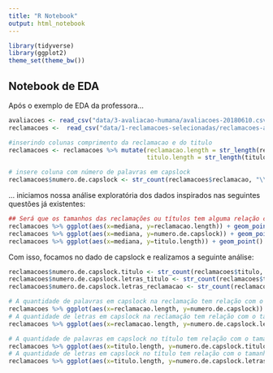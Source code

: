 ```yaml
---
title: "R Notebook"
output: html_notebook
---
```


```r
library(tidyverse)
library(ggplot2)
theme_set(theme_bw())
```


## Notebook de EDA

Após o exemplo de EDA da professora...

```r
avaliacoes <- read_csv("data/3-avaliacao-humana/avaliacoes-20180610.csv")
reclamacoes <-  read_csv("data/1-reclamacoes-selecionadas/reclamacoes-avaliadas.csv")

#inserindo colunas comprimento da reclamacao e do titulo
reclamacoes <- reclamacoes %>% mutate(reclamacao.length = str_length(reclamacao),
                                      titulo.length = str_length(titulo))

# insere coluna com número de palavras em capslock
reclamacoes$numero.de.capslock <- str_count(reclamacoes$reclamacao, "\\b[A-Z]+\\b")
```

... iniciamos nossa análise exploratória dos dados inspirados nas seguintes questões já existentes:

```r
## Será que os tamanhos das reclamações ou títulos tem alguma relação com o nível de insatisfação?
reclamacoes %>% ggplot(aes(x=mediana, y=reclamacao.length)) + geom_point()
reclamacoes %>% ggplot(aes(x=mediana, y=numero.de.capslock)) + geom_point()
reclamacoes %>% ggplot(aes(x=mediana, y=titulo.length)) + geom_point()
```

Com isso, focamos no dado de capslock e realizamos a seguinte análise:

```r
reclamacoes$numero.de.capslock.titulo <- str_count(reclamacoes$titulo, "\\b[A-Z]+\\b")
reclamacoes$numero.de.capslock.letras_titulo <- str_count(reclamacoes$titulo, "[A-Z]+")
reclamacoes$numero.de.capslock.letras_reclamacao <- str_count(reclamacoes$reclamacao, "[A-Z]+")

# A quantidade de palavras em capslock na reclamação tem relação com o tamanho da mesma?
reclamacoes %>% ggplot(aes(x=reclamacao.length, y=numero.de.capslock)) + geom_point()
# A quantidade de letras em capslock na reclamação tem relação com o tamanho da mesma?
reclamacoes %>% ggplot(aes(x=reclamacao.length, y=numero.de.capslock.letras_reclamacao)) + geom_point()

# A quantidade de palavras em capslock no título tem relação com o tamanho do mesmo?
reclamacoes %>% ggplot(aes(x=titulo.length, y=numero.de.capslock.titulo)) + geom_point()
# A quantidade de letras em capslock no título tem relação com o tamanho do mesmo?
reclamacoes %>% ggplot(aes(x=titulo.length, y=numero.de.capslock.letras_titulo)) + geom_point()
```


<!--
Try executing this chunk by clicking the *Run* button within the chunk or by placing your cursor inside it and pressing *Ctrl+Shift+Enter*. 

```r
plot(cars)
```

Add a new chunk by clicking the *Insert Chunk* button on the toolbar or by pressing *Ctrl+Alt+I*.

When you save the notebook, an HTML file containing the code and output will be saved alongside it (click the *Preview* button or press *Ctrl+Shift+K* to preview the HTML file).
-->